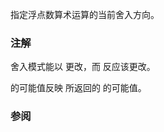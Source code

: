 {{title|FLT_ROUNDS}}
{{cpp/types/climits/navbar}}
{{ddcl | header=cfloat |
#define FLT_ROUNDS /* 由实现定义 */
}}

指定浮点数算术运算的当前舍入方向。

{{dsc begin}}
{{dsc hitem |值|解释}}
{{dsc | {{tt|-1}} |默认舍入方向未知}}
{{dsc | {{tt|0}} |向零，{{lc|FE_TOWARDZERO}} }}
{{dsc | {{tt|1}} |向最近，{{lc|FE_TONEAREST}} }}
{{dsc | {{tt|2}} |向正无穷大，{{lc|FE_UPWARD}} }}
{{dsc | {{tt|3}} |向负无穷大，{{lc|FE_DOWNWARD}} }}
{{dsc |其他值|实现定义行为}}
{{dsc end}}

===注解===
舍入模式能以 {{lc|std::fesetround}} 更改，而 {{lc|FLT_ROUNDS}} 反应该更改。

{{tt|FLT_ROUNDS}} 的可能值反映 {{lc|std::numeric_limits::round_style}} 所返回的 {{lc|std::float_round_style}} 的可能值。

===参阅===
{{dsc begin}}
{{dsc inc | cpp/types/numeric_limits/dsc float_round_style}}
{{dsc inc | cpp/numeric/fenv/dsc feround}}
{{dsc inc | cpp/numeric/fenv/dsc FE_round}}
{{dsc see c | c/types/limits/FLT_ROUNDS}}
{{dsc end}}

{{langlinks|de|en|es|fr|it|ja|pt|ru}}